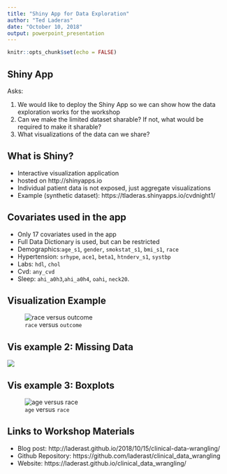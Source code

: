 ```yaml
---
title: "Shiny App for Data Exploration"
author: "Ted Laderas"
date: "October 10, 2018"
output: powerpoint_presentation
---
```


```r
knitr::opts_chunk$set(echo = FALSE)
```

## Shiny App

Asks: 

1. We would like to deploy the Shiny App so we can show how the data exploration works for the workshop
1. Can we make the limited dataset sharable? If not, what would be required to make it sharable?
1. What visualizations of the data can we share?


## What is Shiny?

+ Interactive visualization application
+ hosted on http://shinyapps.io
+ Individual patient data is not exposed, just aggregate visualizations
+ Example (synthetic dataset): https://tladeras.shinyapps.io/cvdnight1/

## Covariates used in the app

+ Only 17 covariates used in the app 
+ Full Data Dictionary is used, but can be restricted
+ Demographics:`age_s1`, `gender`, `smokstat_s1`, `bmi_s1`, `race`
+ Hypertension: `srhype`, `ace1`, `beta1`, `htnderv_s1`, `systbp`
+ Labs: `hdl`, `chol`
+ Cvd: `any_cvd`
+ Sleep: `ahi_a0h3`,`ahi_a0h4`, `oahi`, `neck20`.

## Visualization Example

![`race` versus `outcome`](img/1.png)

## Vis example 2: Missing Data

![](img/2.png)

## Vis example 3: Boxplots

![`age` versus `race`](img/3.png)

## Links to Workshop Materials

+ Blog post: http://laderast.github.io/2018/10/15/clinical-data-wrangling/
+ Github Repository: https://github.com/laderast/clinical_data_wrangling
+ Website: https://laderast.github.io/clinical_data_wrangling/
